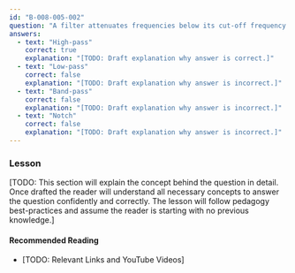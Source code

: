 ```yaml
---
id: "B-008-005-002"
question: "A filter attenuates frequencies below its cut-off frequency of 60 MHz. What type of filter is it?"
answers:
  - text: "High-pass"
    correct: true
    explanation: "[TODO: Draft explanation why answer is correct.]"
  - text: "Low-pass"
    correct: false
    explanation: "[TODO: Draft explanation why answer is incorrect.]"
  - text: "Band-pass"
    correct: false
    explanation: "[TODO: Draft explanation why answer is incorrect.]"
  - text: "Notch"
    correct: false
    explanation: "[TODO: Draft explanation why answer is incorrect.]"
---
```


### Lesson

[TODO: This section will explain the concept behind the question in detail. Once drafted the reader will understand all necessary concepts to answer the question confidently and correctly. The lesson will follow pedagogy best-practices and assume the reader is starting with no previous knowledge.]

#### Recommended Reading

- [TODO: Relevant Links and YouTube Videos]
